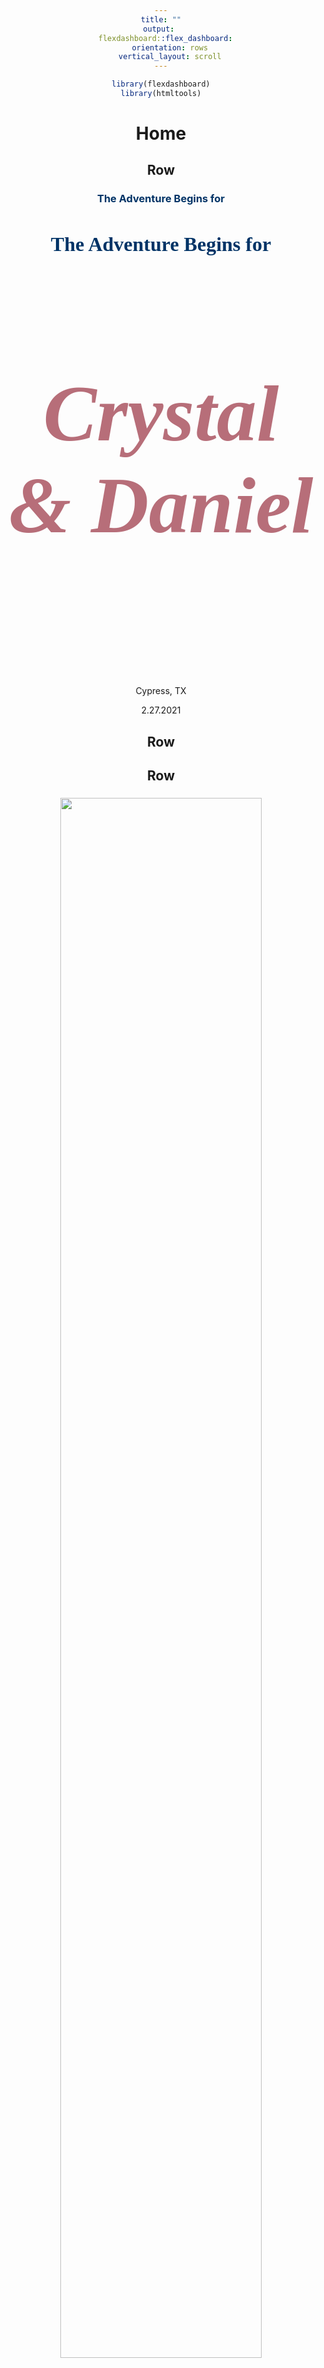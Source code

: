 ```yaml
---
title: ""
output: 
  flexdashboard::flex_dashboard:
    orientation: rows
    vertical_layout: scroll
---
```

<style>
body{
  text-align: center;
  width: 1200px;
  margin: auto;
}

/* define new fonts */
@font-face {
font-family: 'Neris Thin';
font-style: normal;
font-weight: normal;
src: local('Neris Thin'), url('Neris-Thin.woff') format('woff');
}
@font-face{
    font-family: 'TheArtist';
    src: local('TheArtist'), url("TheArtist.woff") format("woff");
}
span.font1{font-family:"TheArtist";font-size:40px;text-transform:none;}




/* define colors for navigation bar */
.navbar, [data-toggle=tab], .navbar-brand{ 
  background-color:#003366!important; 
  border-color:#003366; 
  color:white!important;
  font-size: 16pt;
  display: inline-block;
  font-family: Neris Thin;
}
/* define colors for something */
.bgred {
  background-color:#003366;
  color:white;
}


h3{
  color: #003366;
}

h4{
  font-style: normal;
  font-size: 24pt;
  color: #003366;
  font-family: Neris Thin;
}
h5{
  font-size: 96pt;
  color: #b76e79;
  font-family: TheArtist;
}
</style>

```r
library(flexdashboard)
library(htmltools)
```

Home
================================================

Row {data-height=300}
------------------------------------------------

### The Adventure Begins for {.no-title}

#### The Adventure Begins for

##### Crystal & Daniel
Cypress, TX

2.27.2021


Row {data-height=25}
------------------------------------------------


Row {data-height=750}
------------------------------------------------
### {.no-title}
![](../engagement.JPG){width=80%}




Row
------------------------------------------------
### About Us

Daniel and Crystal met in August of 2014 at the University of North Carolina (UNC). Daniel began his graduate studies in 2013, and, when Crystal arrived on campus the following year, they took little to no notice of one another despite being in the same lab group under the same advisor and having neighboring desks. One year later (Fall semester of 2015), former high school choir nerd Crystal decided to enroll in voice lessons. Naturally, she needed an accompanist. Lucky for her, labmate Daniel received a Bachelor of Arts in music performance on the piano! It was not long before Crystal and Daniel were headed out to practice rooms on the regular for "jam sessions" with music genres ranging from opera to musical theatre to pop. 

Soon after these jam sessions began, Crystal developed a big, fat crush on Daniel. Cute, nerdy, AND encourages shameless Disney karaoke? Who could resist? Daniel. Daniel could resist. After an ENTIRE YEAR of extensive Disney song playing, Crystal and Daniel had a discussion on street taco cravings. On one lucky evening in September 2016, Crystal half-jokingly texted Daniel, asking if he was interested in late night tacos. To her great surprise, Daniel agreed. Now on the one hand, this was excellent news. Was Daniel interested? Maybe! On the other hand, Crystal just ate a massive burrito for dinner and had little to no appetite for any more food for perhaps another 4.5 days. But she couldn't back out ___now___! 

That evening, Crystal went out and ate exactly one taco full of regret. Daniel and Crystal then spent about four hours in the University quad in a new kind of jam session -- with Daniel on duet vocals and playing guitar. Can you say "dreamy?" When they finally went home, Crystal was on cloud 9, and Daniel was saying to himself "I just spent a pretty long time with this girl. That wasn't so bad." 

Eventually, "not so bad" turned into something more. Crystal put the ball clearly in Daniel's court (for details, ask her to tell the story about the guy she ___thought___ she was in a relationship with but actually wasn't!). For those of you who don't know her, subtlty is not a strong point for Crystal. Daniel caught on -- it was hard not to -- and he soon confessed his "something more" feelings and launched their official relationship. 

Daniel and Crystal's ensuing relationship achieved 1 ER visit, 2 perforated eardrums, 3 more years of grad school misery/accomplishments, and countless late nights of playing guitar in the park. After they both became Doctors of Philosphy in Biostatistics, Daniel and Crystal made a big move up north, to Boston, MA, for their first big kid jobs. When their 3rd anniversary came around, they made plans to visit Cape Cod (or "the Cod," as Crystal accidentally calls it). 

On this trip, Crystal gave Daniel a new title to add to his name: Lord. Crystal bought Daniel land in Scotland. Please now refer to him as Dr. Daniel J. Luckett, Lord of Glencoe and place. How could Daniel compete with ___that___? (spoiler alert: it's a ring). Daniel spent the morning trying to get Crystal in a "romantic" mood by asking her to reminisce about their greatest memories. Crystal spent the morning having a severe case of acute attention deficit disorder, pointing out random rocks and bugs on the beach instead of recalling that time that she burnt her hand and ended up in the ER. They returned to the beach just before sunset, this time with guitar in hand. After a few duets, Daniel serenaded Crystal with a song he wrote. As if that is not gooey enough, he then pulled out their "Adventure Book," a scrapbook of their relationship. He had added to the book a number of events that had occurred since its last update, including their cruise vacation with Crystal's family and moving to Boston. The last page of the book was bare except for a caption which scribbled,  "9/21/2019: The day you said 'yes!' (Hopefully)."  


<br>

```r
htmltools::tags$iframe(
    src="timecounter.html",
    width="200", 
    height="100",
    seamless="seamless", 
    frameBorder="0"
  )
```

Row {data-height=50}
------------------------------------------------

### The I Do Crew {.no-title}

#### The I Do Crew

Row
-------------------------------------------------

### Casey

### Michael

### Anna

### Nuvan

Row
-------------------------------------------------

### Jonathan

### Jonathan

### Joshua

### Barbara

Row {data-width=50}
-------------------------------------------------

### Graham

Events {data-orientation=columns}
=======================================================================

##### More information coming soon!

Travel
=======================================================================

##### More information coming soon!

Registry
=======================================================================

##### More information coming soon!

RSVP
=======================================================================

##### Link to google form here

Gallery
=======================================================================

##### More information coming soon!

FAQs
=======================================================================

##### Frequently Asked Questions

<br>

<div align="left">
###### 1. What is a Vietnamese tea ceremony?

<div class="nobullet">
* This is a great question! I don't really know either, but I'll have Crystal fill in this section when she gets a chance.
</div>

###### 2. What is the recommended attire?

<div class="nobullet">
* Daniel will be wearing a suit. Crystal will be wearing a floor-length dress. We are recommending "dressy casual" to the Tea Ceremony and semi-formal to the wedding on Saturday. To us, dressy casual means anything that isn't jeans, and semiformal means ties without tuxes and dresses that don't have to be floor length. However, we hope that you will feel free to come as you are!
</div>

###### 3. Are my kids invited? 

<div class="nobullet">
* If their name is on the inner envelope of the invitation, they are most certainly welcome!
</div>

###### 4. Who is Bishop?

<div class="nobullet">
* Since you've made it this far you must know the password to this site, so you might be wondering who Bishop is. Bishop is the cutest cat in Boston (and maybe the world). Here he is lying on his cat bed, also known as, "Crystal's sweaters."
</div>

<center>
```r
knitr::include_graphics("../bishop.JPG")
```

</div>

DIY Wedding Blog
=======================================================================

##### A Do It Yourself Wedding Blog

Column {data-width=900}
-----------------------------------------------------------------------

###### Welcome & How to Host a Website Using flexdashboard and GitHub Pages

10/15/2019


Hello, friends and family! 

I am dedicating this blog to all things DIY that Daniel and I work on throughout the wedding planning process. This will include, but may not be limited to, I Do Crew proposals, invitations, gifts, and even the very website you are reading from now. I don't expect all or even any of you to find this remotely interesting, but maybe you will! At the very least, I wanted to document the neat things we come up with and describe how to do them in case other crafty couples wanted to learn from our successes and our mistakes.

If you didn't already know, I really love crafting. The process of taking raw materials and creating something appreciable brings me great joy whether it's baking, wood crafting, or scrapbooking. Until recently, I have always been a busy student without a lot of time available for crafting. However, I now work that wonderful 9-5 and, better yet, have an occassion to take on some really great crafting projects: our engagement! 

photo from our engagement day

When we first sat down to discuss the vision of our wedding and what experience we wanted to walk away with, we agreed that we wanted our personality as a couple to really shine through the decisions. Rather than purchasing all of our wedding "stuff," we figured we could save a few bucks by doing some of it ourselves. Moreover, we could better tailor our products when building our wedding brand to be the same across everything we distribute, starting with our wedding website.

We are, like many other engaged couples, using sites like WeddingWire and theknot in the planning process, but we just weren't satisfied with the options for creating a wedding website. We couldn't get the exact colors we wanted on all the website elements, there weren't a lot of options for fonts, and, most of all, <b>the data format of the guest list and RSVP form were not conducive to analysis</b>. This last point probably sounds really silly, but it was a deal breaker for us. 

As a data scientist and research analyst by trade, Daniel and I could not stand the thought of willingly creating a guest list that was not easy to manipulate in data analytic software. With my background in creating flexdashboards in [R](https://www.r-project.org/) and Daniel's experience with collaborative version control in [GitHub](https://github.com), we knew there had to be a way to get this done. Now, this is most certainly <strong>not</strong> the most intuitive way to create a website. It definitely isn't the easiest (trust me, we did a pretty thorough search for web hosting options through R). Most web developers would use HTML programming, not statistical programming, but it's what we know! 

So, without further ado, how the heck does one create a website using a language not conventional for building a website (rivetting, I know)? First off, I would describe R as a great tool for anyone looking to be a data scientist or analyst. The software is free to download and completely open source, making it an ideal sandbox for data junkies like Daniel and me. More recently, R's capabilities in making dashboards for data visualization has become quite popular (see [here](https://rmarkdown.rstudio.com/flexdashboard/examples.html) for examples). Some of these kinds of dashboards (flexdashboards) can produce html output, a file format you can easily save and send to others, and it will open and function conveniently for them.

But we want a website: a URL that guests can search for in their browser, not a file we have to email to all of our guests individually! [GitHub Pages](https://pages.github.com/) to the rescue. GitHub is a place where you can practice version control -- it's like the track changes feature on a Google document but for any file that you may be making frequent edits to. GitHub Pages lets you upload the html file you may have, and it will host that file as a functioning website with a domain name of your choosing. Other sites and apps like Google Drive actually let you do this as well, but GitHub is a great, free option when multiple people are working together on the same project.

So we got to work. Daniel picked up some flexdashboard experience, and I got the hang of GitHub. We both had to learn a small amount of HTML programming, but we got this project up and running within a matter of hours. That's pretty quick as far as collaborative deliverables go! 

You may have noticed that our website is password protected. It was important to us to maintain some level of privacy. The free version of GitHub is intended for open access, encouraging collaboration and easy distribution of content and ideas. You can follow [these instructions](https://github.com/matteobrusa/Password-protection-for-static-pages) to implement password protection on <strong>any</strong> website. It was super easy. You basically just have to know how to create and rename a folder, and you're set.

We still have a ways to go. Not all of our tabs are set up. We'll need to link our RSVP page to a Google form to collect RSVPs. Who knows if the site will be horribly slow once we add photos to the gallery. Maybe I'll post an update later as to how it goes. Thus far, it's been just a really fun, nerdy bonding activity for us.

Again, this was definitely not the most convenient way to create and host a wedding website, but this was absolutely the only way for Daniel and I to go about creating and hosting ours. Not only did it allow for complete customization of the end product, but building our website from the ground up in our preferred programming language has already been the ultimate kick off to our engagement. We both love data and programming in R; why not incorporate that into our wedding? My favorite part of building our website this way is that it is just totally novel. Flexdashboards are typically purposed for displaying visuals for data, not as a media for wedding information, but this challenge was merely an exciting puzzle for two nerds to solve. 

That's all for now. Stay tuned for how-tos, details, tips, and inspiration for DIY wedding projects.

<br>
<br>
<br>
<br>


